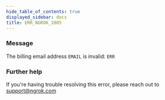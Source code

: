 ```yaml
---
hide_table_of_contents: true
displayed_sidebar: docs
title: ERR_NGROK_1005
---
```




### Message

The billing email address `EMAIL` is invalid: `ERR`

<ErrorDetails error="err_ngrok_1005" />

### Further help

If you're having trouble resolving this error, please reach out to [support@ngrok.com](mailto:support@ngrok.com?subject=Help%20with%20ERR_NGROK_1005)
